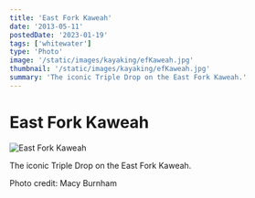 ```yaml
---
title: 'East Fork Kaweah'
date: '2013-05-11'
postedDate: '2023-01-19'
tags: ['whitewater']
type: 'Photo'
image: '/static/images/kayaking/efKaweah.jpg'
thumbnail: '/static/images/kayaking/efKaweah.jpg'
summary: 'The iconic Triple Drop on the East Fork Kaweah.'
---
```


# East Fork Kaweah

![East Fork Kaweah](/static/images/kayaking/efKaweah.jpg)

The iconic Triple Drop on the East Fork Kaweah.

Photo credit: Macy Burnham
